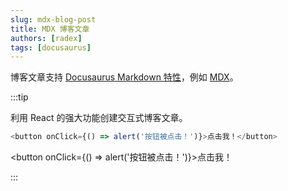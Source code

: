 ```yaml
---
slug: mdx-blog-post
title: MDX 博客文章
authors: [radex]
tags: [docusaurus]
---
```


博客文章支持 [Docusaurus Markdown 特性](https://docusaurus.io/docs/markdown-features)，例如 [MDX](https://mdxjs.com/)。

<!--truncate-->

:::tip

利用 React 的强大功能创建交互式博客文章。

```js
<button onClick={() => alert('按钮被点击！')}>点击我！</button>
```

<button onClick={() => alert('按钮被点击！')}>点击我！</button>

:::
